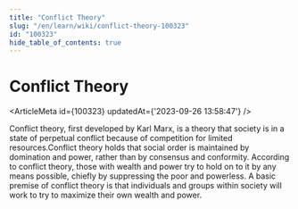 ```yaml
---
title: "Conflict Theory"
slug: "/en/learn/wiki/conflict-theory-100323"
id: "100323"
hide_table_of_contents: true
---
```



# Conflict Theory

<ArticleMeta id={100323} updatedAt={'2023-09-26 13:58:47'} />
<div className='border-solid border-b border-t-0 my-4 border-[var(--ifm-color-gray-300)]' />

Conflict theory, first developed by Karl Marx, is a theory that society is in a state of perpetual conflict because of competition for limited resources.Conflict theory holds that social order is maintained by domination and power, rather than by consensus and conformity. According to conflict theory, those with wealth and power try to hold on to it by any means possible, chiefly by suppressing the poor and powerless. A basic premise of conflict theory is that individuals and groups within society will work to try to maximize their own wealth and power.
